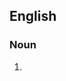 ==English==

===Noun===
{{head|en|noun plural form|head=A-[[bombs]]}}

# {{plural of|A-bomb|lang=en}}